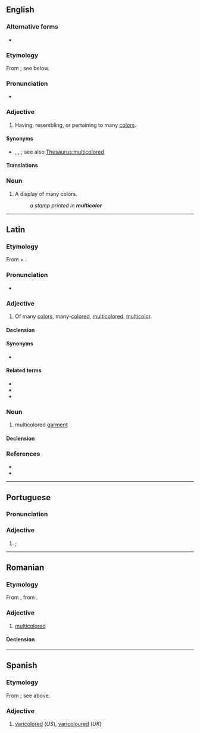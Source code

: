 ==English==

===Alternative forms===
* {{alt|en|multicolour||British spelling}}

===Etymology===
From {{der|en|la|multicolor}}; see below.

===Pronunciation===
* {{IPA|en|/ˌmʌltɪˈkʌlə/}}

===Adjective===
{{head|en|adjective}}

# {{lb|en|American spelling}} Having, resembling, or pertaining to many [[color]]s.

====Synonyms====
* {{l|en|motley}}, {{l|en|multicolored}}, {{l|en|polychromatic}}; see also [[Thesaurus:multicolored]]

====Translations====
{{trans-see|multicolored}}

===Noun===
{{en-noun|-}}

# {{lb|en|American spelling}} A display of many colors.
#: ''a stamp printed in '''multicolor'''''

----

==Latin==

===Etymology===
From {{m|la|multus||much, many}} + {{m|la|color||color}}.

===Pronunciation===
* {{la-IPA}}

===Adjective===
{{la-adj|multicolor}}

# Of many [[color]]s, many-[[colored]], [[multicolored]], [[#English|multicolor]].

====Declension====
{{la-adecl|multicolor}}

====Synonyms====
* {{sense|multicolored}} {{l|la|multicolōrus}}

====Related terms====
* {{l|la|color}}
* {{l|la|multicolōrus}}
* {{l|la|multus}}

===Noun===
{{la-noun|multicolor<3>|g=f}}

# multicolored [[garment]]

====Declension====
{{la-ndecl|multicolor<3>}}

===References===
* {{R:L&S}}
* {{R:Gaffiot}}

----

==Portuguese==

===Pronunciation===
{{pt-IPA|multicolôr}}

===Adjective===
{{pt-adj|multicolo|r}}

# {{l|en|multicoloured}}; {{l|en|multicolour}} {{gloss|having multiple colours}}
#: {{syn|pt|multicolorido|multicor}}

----

==Romanian==

===Etymology===
From {{bor|ro|fr|multicolore}}, from {{der|ro|la|multicolor}}.

===Adjective===
{{ro-adj}}

# [[multicolored]]

====Declension====
{{ro-decl-adj}}

----

==Spanish==

===Etymology===
From {{der|es|la|multicolor}}; see above.

===Adjective===
{{es-adj}}

# [[varicolored]] (''US''), [[varicoloured]] (''UK'')
#: {{syn|es|policromo}}